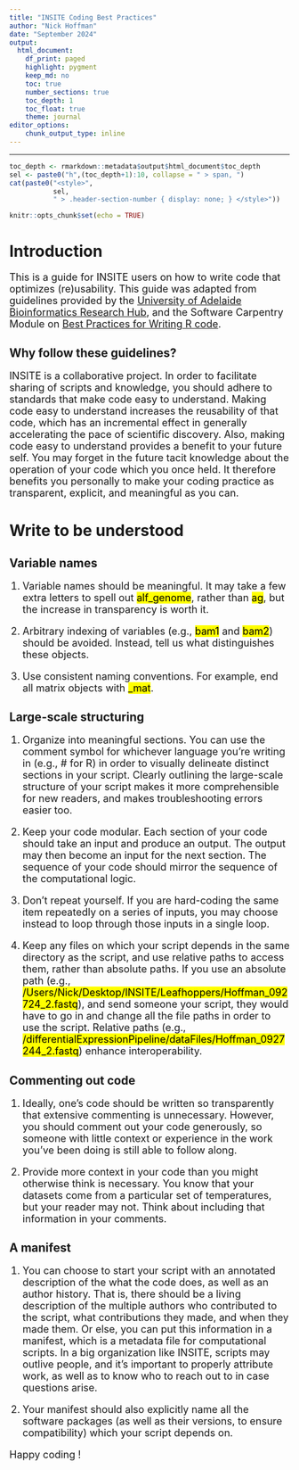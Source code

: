 ```yaml
---
title: "INSITE Coding Best Practices"
author: "Nick Hoffman"
date: "September 2024"
output:
  html_document:
    df_print: paged
    highlight: pygment
    keep_md: no
    toc: true
    number_sections: true
    toc_depth: 1
    toc_float: true
    theme: journal
editor_options:
    chunk_output_type: inline
---
```


<style type="text/css">
h2, h3, h4, h5, h6 {
  counter-reset: section;
}
p {
  font-size:18px;
}

ul {
  font-size:18px;
}

li {
  font-size:18px;
}
table {
   padding: 0;border-collapse: collapse;
   layout: fixed;
   width: 90%; }
table tr {
   border-top: 1px solid #cccccc;
   background-color: white;
   margin: 0;
   padding: 0; }
table tr:nth-child(2n) {
   background-color: #f8f8f8; }
table tr th {
   font-weight: bold;
   border: 1px solid #cccccc;
   margin: 0;
   padding: 6px 13px; }
table tr td {
   border: 1px solid #cccccc;
   margin: 0;
   padding: 6px 13px; }
table tr th :first-child, table tr td :first-child {
   margin-top: 0; }
table tr th :last-child, table tr td :last-child {
   margin-bottom: 0; }
.html-widget {
    margin: auto;
}
</style>

---

```r
toc_depth <- rmarkdown::metadata$output$html_document$toc_depth
sel <- paste0("h",(toc_depth+1):10, collapse = " > span, ")
cat(paste0("<style>",
           sel, 
           " > .header-section-number { display: none; } </style>"))
```

```r
knitr::opts_chunk$set(echo = TRUE)
```

# Introduction

This is a guide for INSITE users on how to write code that optimizes (re)usability. This guide was adapted from guidelines provided by the <a href="https://github.com/UofABioinformaticsHub/BestPractices" target="_blank">University of Adelaide Bioinformatics Research Hub</a>, and the Software Carpentry Module on <a href="https://swcarpentry.github.io/r-novice-inflammation/06-best-practices-R.html" target="_blank">Best Practices for Writing R code</a>.

## Why follow these guidelines?

INSITE is a collaborative project. In order to facilitate sharing of scripts and knowledge, you should adhere to standards that make code easy to understand. Making code easy to understand increases the reusability of that code, which has an incremental effect in generally accelerating the pace of scientific discovery. Also, making code easy to understand provides a benefit to your future self. You may forget in the future tacit knowledge about the operation of your code which you once held. It therefore benefits you personally to make your coding practice as transparent, explicit, and meaningful as you can. 

# Write to be understood

## Variable names

1. Variable names should be meaningful. It may take a few extra letters to spell out <mark>alf_genome</mark>, rather than <mark>ag</mark>, but the increase in transparency is worth it.

2. Arbitrary indexing of variables (e.g., <mark>bam1</mark> and <mark>bam2</mark>) should be avoided. Instead, tell us what distinguishes these objects.

3. Use consistent naming conventions. For example, end all matrix objects with <mark>_mat</mark>.

## Large-scale structuring

1. Organize into meaningful sections. You can use the comment symbol for whichever language you're writing in (e.g., # for R) in order to visually delineate distinct sections in your script. Clearly outlining the large-scale structure of your script makes it more comprehensible for new readers, and makes troubleshooting errors easier too.

2. Keep your code modular. Each section of your code should take an input and produce an output. The output may then become an input for the next section.  The sequence of your code should mirror the sequence of the computational logic.

3. Don't repeat yourself. If you are hard-coding the same item repeatedly on a series of inputs, you may choose instead to loop through those inputs in a single loop.

4. Keep any files on which your script depends in the same directory as the script, and use relative paths to access them, rather than absolute paths. If you use an absolute path (e.g., <mark>/Users/Nick/Desktop/INSITE/Leafhoppers/Hoffman_092724_2.fastq</mark>), and send someone your script, they would have to go in and change all the file paths in order to use the script. Relative paths (e.g., <mark>/differentialExpressionPipeline/dataFiles/Hoffman_0927244_2.fastq</mark>) enhance interoperability.

## Commenting out code

1. Ideally, one's code should be written so transparently that extensive commenting is unnecessary. However, you should comment out your code generously, so someone with little context or experience in the work you've been doing is still able to follow along.

2. Provide more context in your code than you might otherwise think is necessary. You know that your datasets come from a particular set of temperatures, but your reader may not. Think about including that information in your comments.

## A manifest

1. You can choose to start your script with an annotated description of the what the code does, as well as an author history. That is, there should be a living description of the multiple authors who contributed to the script, what contributions they made, and when they made them. Or else, you can put this information in a manifest, which is a metadata file for computational scripts. In a big organization like INSITE, scripts may outlive people, and it's important to properly attribute work, as well as to know who to reach out to in case questions arise.

2. Your manifest should also explicitly name all the software packages (as well as their versions, to ensure compatibility) which your script depends on.

Happy coding !